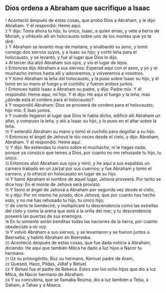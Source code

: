 == Dios ordena a Abraham que sacrifique a Isaac ==

{{anchor|1}} <small>1</small> Aconteció después de estas cosas, que probó Dios a Abraham, y le dijo: Abraham. Y él respondió: Heme aquí.<br>
{{anchor|2}} <small>2</small> Y dijo: Toma ahora tu hijo, tu único, Isaac, a quien amas, y vete a tierra de Moriah, y ofrécelo allí en holocausto sobre uno de los montes que yo te diré.<br>
{{anchor|3}} <small>3</small> Y Abraham se levantó muy de mañana, y enalbardó su asno, y tomó consigo dos siervos suyos, y a Isaac su hijo; y cortó leña para el holocausto, y se levantó, y fue al lugar que Dios le dijo.<br>
{{anchor|4}} <small>4</small> Al tercer día alzó Abraham sus ojos, y vio el lugar de lejos.<br>
{{anchor|5}} <small>5</small> Entonces dijo Abraham a sus siervos: Esperad aquí con el asno, y yo y el muchacho iremos hasta allí y adoraremos, y volveremos a vosotros.<br>
{{anchor|6}} <small>6</small> Y tomó Abraham la leña del holocausto, y la puso sobre Isaac su hijo, y él tomó en su mano el fuego y el cuchillo; y fueron ambos juntos.<br>
{{anchor|7}} <small>7</small> Entonces habló Isaac a Abraham su padre, y dijo: Padre mío. Y él respondió: Heme aquí, mi hijo. Y él dijo: He aquí el fuego y la leña; mas ¿dónde está el cordero para el holocausto?<br>
{{anchor|8}} <small>8</small> Y respondió Abraham: Dios se proveerá de cordero para el holocausto, hijo mío. E iban juntos.<br>
{{anchor|9}} <small>9</small> Y cuando llegaron al lugar que Dios le había dicho, edificó allí Abraham un altar, y compuso la leña, y ató a Isaac su hijo, y lo puso en el altar sobre la leña.<br>
{{anchor|10}} <small>10</small> Y extendió Abraham su mano y tomó el cuchillo para degollar a su hijo.<br>
{{anchor|11}} <small>11</small> Entonces el ángel de Jehová le dio voces desde el cielo, y dijo: Abraham, Abraham. Y él respondió: Heme aquí.<br>
{{anchor|12}} <small>12</small> Y dijo: No extiendas tu mano sobre el muchacho, ni le hagas nada; porque ya conozco que temes a Dios, por cuanto no me rehusaste tu hijo, tu único.<br>
{{anchor|13}} <small>13</small> Entonces alzó Abraham sus ojos y miró, y he aquí a sus espaldas un carnero trabado en un zarzal por sus cuernos; y fue Abraham y tomó el carnero, y lo ofreció en holocausto en lugar de su hijo.<br>
{{anchor|14}} <small>14</small> Y llamó Abraham el nombre de aquel lugar, Jehová proveerá. Por tanto se dice hoy: En el monte de Jehová será provisto.<br>
{{anchor|15}} <small>15</small> Y llamó el ángel de Jehová a Abraham por segunda vez desde el cielo,<br>
{{anchor|16}} <small>16</small> y dijo: Por mí mismo he jurado, dice Jehová, que por cuanto has hecho esto, y no me has rehusado tu hijo, tu único hijo;<br>
{{anchor|17}} <small>17</small> de cierto te bendeciré, y multiplicaré tu descendencia como las estrellas del cielo y como la arena que está a la orilla del mar; y tu descendencia poseerá las puertas de sus enemigos.<br>
{{anchor|18}} <small>18</small> En tu simiente serán benditas todas las naciones de la tierra, por cuanto obedeciste a mi voz.<br>
{{anchor|19}} <small>19</small> Y volvió Abraham a sus siervos, y se levantaron y se fueron juntos a Beerseba; y habitó Abraham en Beerseba.<br>
{{anchor|20}} <small>20</small> Aconteció después de estas cosas, que fue dada noticia a Abraham, diciendo: He aquí que también Milca ha dado a luz hijos a Nacor tu hermano:<br>
{{anchor|21}} <small>21</small> Uz su primogénito, Buz su hermano, Kemuel padre de Aram,<br>
{{anchor|22}} <small>22</small> Quesed, Hazo, Pildas, Jidlaf y Betuel.<br>
{{anchor|23}} <small>23</small> Y Betuel fue el padre de Rebeca. Estos son los ocho hijos que dio a luz Milca, de Nacor hermano de Abraham.<br>
{{anchor|24}} <small>24</small> Y su concubina, que se llamaba Reúma, dio a luz también a Teba, a Gaham, a Tahas y a Maaca.<br>
